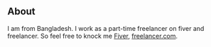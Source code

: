 ## About

I am from Bangladesh. I work as a part-time freelancer on fiver and freelancer. So feel free to knock me [Fiver](https://www.fiverr.com/hello_shakib), [freelancer.com](https://www.freelancer.com/u/helloworldshakib).
